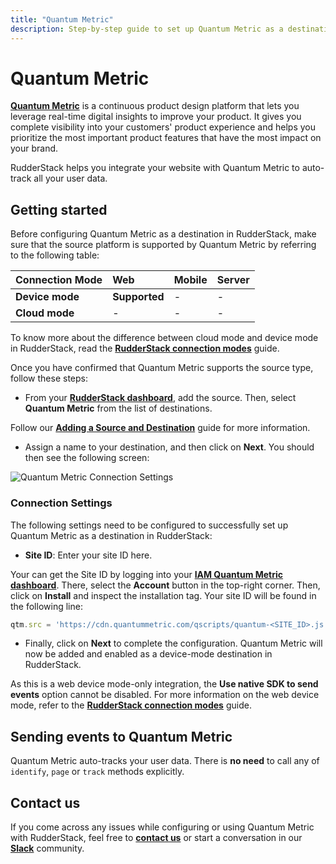 ```yaml
---
title: "Quantum Metric"
description: Step-by-step guide to set up Quantum Metric as a destination in RudderStack.
---
```


# Quantum Metric

[**Quantum Metric**](https://www.quantummetric.com/) is a continuous product design platform that lets you leverage real-time digital insights to improve your product. It gives you complete visibility into your customers' product experience and helps you prioritize the most important product features that have the most impact on your brand.

RudderStack helps you integrate your website with Quantum Metric to auto-track all your user data.

## Getting started

Before configuring Quantum Metric as a destination in RudderStack, make sure that the source platform is supported by Quantum Metric by referring to the following table:

| **Connection Mode** | **Web** | **Mobile** | **Server** |
| :--- | :--- | :--- | :--- |
| **Device mode** | **Supported** | - | - |
| **Cloud mode** | - | - | - |

<div class="infoBlock">

To know more about the difference between cloud mode and device mode in RudderStack, read the [**RudderStack connection modes**](https://rudderstack.com/docs/rudderstack-connection-modes/) guide.
</div>

Once you have confirmed that Quantum Metric supports the source type, follow these steps:

* From your [**RudderStack dashboard**](https://app.rudderlabs.com/), add the source. Then, select **Quantum Metric** from the list of destinations.

<div class="infoBlock">

Follow our [**Adding a Source and Destination**](https://rudderstack.com/docs/rudderstack-cloud/connections/) guide for more information.
</div>

* Assign a name to your destination, and then click on **Next**. You should then see the following screen:

<!--![Quantum Metric Connection Settings](../../.gitbook/assets/quantum-metric.png)-->

<img src="../../assets/quantum-metric.png" alt="Quantum Metric Connection Settings" />

### Connection Settings

The following settings need to be configured to successfully set up Quantum Metric as a destination in RudderStack:

* **Site ID**: Enter your site ID here.

<div class="successBlock">

Your can get the Site ID by logging into your [**IAM Quantum Metric dashboard**](https://iam.quantummetric.com/). There, select the **Account** button in the top-right corner. Then, click on **Install** and inspect the installation tag. Your site ID will be found in the following line:

```javascript
qtm.src = 'https://cdn.quantummetric.com/qscripts/quantum-<SITE_ID>.js';
```
</div>

* Finally, click on **Next** to complete the configuration. Quantum Metric will now be added and enabled as a device-mode destination in RudderStack.

<div class="infoBlock">

As this is a web device mode-only integration, the **Use native SDK to send events** option cannot be disabled. For more information on the web device mode, refer to the [**RudderStack connection modes**](https://rudderstack.com/docs/rudderstack-connection-modes/) guide.
</div>

## Sending events to Quantum Metric

Quantum Metric auto-tracks your user data. There is **no need** to call any of `identify`, `page` or `track` methods explicitly.

## Contact us

If you come across any issues while configuring or using Quantum Metric with RudderStack, feel free to [**contact us**](mailto:%20docs@rudderstack.com) or start a conversation in our [**Slack**](https://rudderstack.com/join-rudderstack-slack-community) community.
